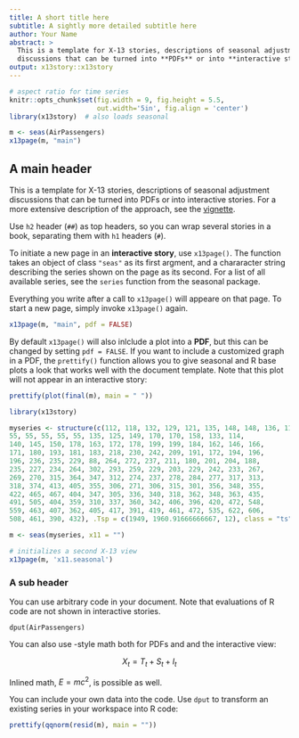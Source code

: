 ```yaml
---
title: A short title here
subtitle: A sightly more detailed subtitle here
author: Your Name
abstract: >
  This is a template for X-13 stories, descriptions of seasonal adjustment
  discussions that can be turned into **PDFs** or into **interactive stories**.
output: x13story::x13story
---
```


```r
# aspect ratio for time series
knitr::opts_chunk$set(fig.width = 9, fig.height = 5.5, 
                      out.width='5in', fig.align = 'center')
library(x13story)  # also loads seasonal
```


```r
m <- seas(AirPassengers)
x13page(m, "main")
```

## A main header

This is a template for X-13 stories, descriptions of seasonal adjustment
discussions that can be turned into PDFs or into interactive stories.
For a more extensive description of the approach, see the
[vignette](https://github.com/christophsax/x13story/raw/master/vignettes/wrokflow.pdf).

Use `h2` header (`##`) as top headers, so you can wrap several stories in a
book, separating them with `h1` headers (`#`).

To initiate a new page in an **interactive story**, use `x13page()`. The function
takes an object of class `"seas"` as its first argment, and a chararacter string
describing the series shown on the page as its second. For a list of all 
available series, see the `series` function from the seasonal package. 

Everything you write after a call to `x13page()` will appeare on that page. To start a new page, simply invoke `x13page()` again.

```r
x13page(m, "main", pdf = FALSE)
```


By default `x13page()` will also inlclude a plot into a **PDF**, but this can be
changed by setting `pdf = FALSE`.  If you want to include a customized graph in
a PDF, the `prettify()` function allows you to give seasonal and R base plots a
look that works well with the document template. Note that this plot will not 
appear in an interactive story:

```r
prettify(plot(final(m), main = " "))
```


```r
library(x13story)

myseries <- structure(c(112, 118, 132, 129, 121, 135, 148, 148, 136, 119, 
55, 55, 55, 55, 55, 135, 125, 149, 170, 170, 158, 133, 114, 
140, 145, 150, 178, 163, 172, 178, 199, 199, 184, 162, 146, 166, 
171, 180, 193, 181, 183, 218, 230, 242, 209, 191, 172, 194, 196, 
196, 236, 235, 229, 88, 264, 272, 237, 211, 180, 201, 204, 188, 
235, 227, 234, 264, 302, 293, 259, 229, 203, 229, 242, 233, 267, 
269, 270, 315, 364, 347, 312, 274, 237, 278, 284, 277, 317, 313, 
318, 374, 413, 405, 355, 306, 271, 306, 315, 301, 356, 348, 355, 
422, 465, 467, 404, 347, 305, 336, 340, 318, 362, 348, 363, 435, 
491, 505, 404, 359, 310, 337, 360, 342, 406, 396, 420, 472, 548, 
559, 463, 407, 362, 405, 417, 391, 419, 461, 472, 535, 622, 606, 
508, 461, 390, 432), .Tsp = c(1949, 1960.91666666667, 12), class = "ts")

m <- seas(myseries, x11 = "")

# initializes a second X-13 view
x13page(m, 'x11.seasonal')
```


### A sub header

You can use arbitrary code in your document. Note that evaluations of R code are
not shown in interactive stories.

```
dput(AirPassengers)
``` 

You can also use \LaTeX-style math both for PDFs and and the interactive view:

$$X_t = T_t + S_t + I_t$$ 

Inlined math, $E = mc^2$, is possible as well.

You can include your own data into the code. Use `dput` to transform an existing series in your workspace into R code:


```r
prettify(qqnorm(resid(m), main = ""))
```
